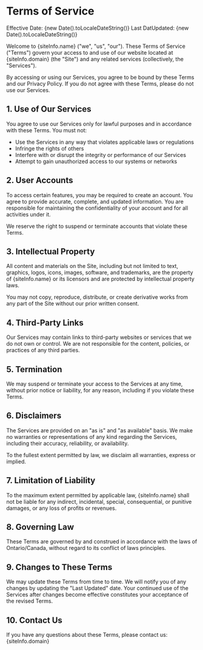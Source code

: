 

# Terms of Service

Effective Date: {new Date().toLocaleDateString()}
Last DatUpdated: {new Date().toLocaleDateString()}

Welcome to {siteInfo.name} ("we", "us", "our"). These Terms of Service ("Terms") govern your access to and use of our website located at {siteInfo.domain} (the "Site") and any related services (collectively, the "Services").

By accessing or using our Services, you agree to be bound by these Terms and our <Link href='/privacy-policy' newTab>Privacy Policy</Link>. If you do not agree with these Terms, please do not use our Services.

## 1. Use of Our Services

You agree to use our Services only for lawful purposes and in accordance with these Terms. You must not:

- Use the Services in any way that violates applicable laws or regulations
- Infringe the rights of others
- Interfere with or disrupt the integrity or performance of our Services
- Attempt to gain unauthorized access to our systems or networks

## 2. User Accounts

To access certain features, you may be required to create an account. You agree to provide accurate, complete, and updated information. You are responsible for maintaining the confidentiality of your account and for all activities under it.

We reserve the right to suspend or terminate accounts that violate these Terms.

## 3. Intellectual Property

All content and materials on the Site, including but not limited to text, graphics, logos, icons, images, software, and trademarks, are the property of {siteInfo.name} or its licensors and are protected by intellectual property laws.

You may not copy, reproduce, distribute, or create derivative works from any part of the Site without our prior written consent.

## 4. Third-Party Links

Our Services may contain links to third-party websites or services that we do not own or control. We are not responsible for the content, policies, or practices of any third parties.

## 5. Termination

We may suspend or terminate your access to the Services at any time, without prior notice or liability, for any reason, including if you violate these Terms.

## 6. Disclaimers

The Services are provided on an "as is" and "as available" basis. We make no warranties or representations of any kind regarding the Services, including their accuracy, reliability, or availability.

To the fullest extent permitted by law, we disclaim all warranties, express or implied.

## 7. Limitation of Liability

To the maximum extent permitted by applicable law, {siteInfo.name} shall not be liable for any indirect, incidental, special, consequential, or punitive damages, or any loss of profits or revenues.

## 8. Governing Law

These Terms are governed by and construed in accordance with the laws of Ontario/Canada, without regard to its conflict of laws principles.

## 9. Changes to These Terms

We may update these Terms from time to time. We will notify you of any changes by updating the "Last Updated" date. Your continued use of the Services after changes become effective constitutes your acceptance of the revised Terms.

## 10. Contact Us

If you have any questions about these Terms, please contact us: {siteInfo.domain}
